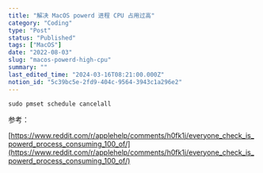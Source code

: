 ```yaml
---
title: "解决 MacOS powerd 进程 CPU 占用过高"
category: "Coding"
type: "Post"
status: "Published"
tags: ["MacOS"]
date: "2022-08-03"
slug: "macos-powerd-high-cpu"
summary: ""
last_edited_time: "2024-03-16T08:21:00.000Z"
notion_id: "5c39bc5e-2fd9-404c-9564-3943c1a296e2"
---
```



`sudo pmset schedule cancelall`


参考：


[https://www.reddit.com/r/applehelp/comments/h0fk1j/everyone_check_is_powerd_process_consuming_100_of/](https://www.reddit.com/r/applehelp/comments/h0fk1j/everyone_check_is_powerd_process_consuming_100_of/)

